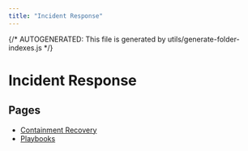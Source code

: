 ```yaml
---
title: "Incident Response"
---
```


{/* AUTOGENERATED: This file is generated by utils/generate-folder-indexes.js */}

# Incident Response

## Pages

- [Containment Recovery](/opsec/incident-response/containment-recovery)
- [Playbooks](/opsec/incident-response/playbooks)
